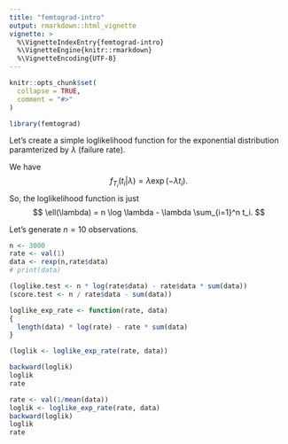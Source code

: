 ```yaml
---
title: "femtograd-intro"
output: rmarkdown::html_vignette
vignette: >
  %\VignetteIndexEntry{femtograd-intro}
  %\VignetteEngine{knitr::rmarkdown}
  %\VignetteEncoding{UTF-8}
---
```


```r
knitr::opts_chunk$set(
  collapse = TRUE,
  comment = "#>"
)
```

```r
library(femtograd)
```


Let's create a simple loglikelihood function for the exponential distribution
paramterized by $\lambda$ (failure rate).

We have
$$
  f_{T_i}(t_i | \lambda) = \lambda \exp(-\lambda t_i).
$$
So, the loglikelihood function is just
$$
  \ell(\lambda) = n \log \lambda - \lambda \sum_{i=1}^n t_i.
$$

Let's generate $n=10$ observations.
```r
n <- 3000
rate <- val(1)
data <- rexp(n,rate$data)
# print(data)

(loglike.test <- n * log(rate$data) - rate$data * sum(data))
(score.test <- n / rate$data - sum(data))

loglike_exp_rate <- function(rate, data)
{
  length(data) * log(rate) - rate * sum(data)  
}

(loglik <- loglike_exp_rate(rate, data))
```


```r
backward(loglik)
loglik
rate

rate <- val(1/mean(data))
loglik <- loglike_exp_rate(rate, data)
backward(loglik)
loglik
rate
```
